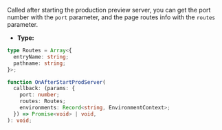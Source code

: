 Called after starting the production preview server, you can get the port number with the `port` parameter, and the page routes info with the `routes` parameter.

- **Type:**

```ts
type Routes = Array<{
  entryName: string;
  pathname: string;
}>;

function OnAfterStartProdServer(
  callback: (params: {
    port: number;
    routes: Routes;
    environments: Record<string, EnvironmentContext>;
  }) => Promise<void> | void,
): void;
```

